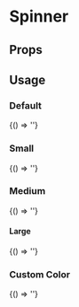 
# Spinner
<Meta
  title='Spinner'
  component='fw-spinner'
   />

## Props

<Props of="fw-spinner"/>

## Usage

### Default
<Preview>
<Story name='Default'>{() => '<fw-spinner></fw-spinner>'}</Story>
</Preview>

### Small
<Preview>
<Story name='Small'>{() => '<fw-spinner size="small"></fw-spinner>'}</Story>
</Preview>


### Medium
<Preview>
<Story name='Medium'>{() => '<fw-spinner size="medium"></fw-spinner>'}</Story>
</Preview>

#### Large
<Preview>
<Story name='Large'>{() => '<fw-spinner size="large"></fw-spinner>'}</Story>
</Preview>

### Custom Color
<Preview>
<Story name='CustomColor'>{() => '<fw-spinner size="large" color="magenta"></fw-spinner>'}</Story>
</Preview>
